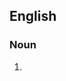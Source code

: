 {{also|interviewées}}

==English==

===Noun===
{{head|en|noun plural form}}

# {{plural of|interviewee|lang=en}}